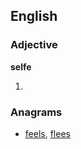 ==English==

===Adjective===
'''selfe'''

# {{obsolete spelling of|[[self]]}}

===Anagrams===
* [[feels#English|feels]], [[flees#English|flees]]